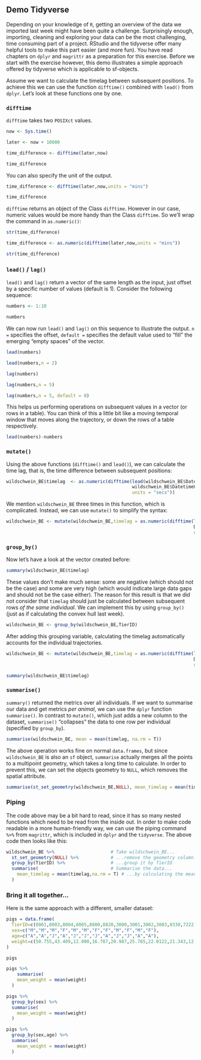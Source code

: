 ## Demo Tidyverse

Depending on your knowledge of `R`, getting an overview of the data we imported last week might have been quite a challenge. Surprisingly enough, importing, cleaning and exploring your data can be the most challenging, time consuming part of a project. RStudio and the tidyverse offer many helpful tools to make this part easier (and more fun). You have read chapters on `dplyr` and `magrittr` as a preparation for this exercise. Before we start with the exercise however, this demo illustrates a simple approach offered by tidyverse which is applicable to sf-objects.

Assume we want to calculate the timelag between subsequent positions. To achieve this we can use the function `difftime()` combined with `lead()` from `dplyr`. Let's look at these functions one by one.

### `difftime`

`difftime` takes two `POSIXct` values.


```r
now <- Sys.time()

later <- now + 10000

time_difference <- difftime(later,now)
```


```r
time_difference
```

You can also specify the unit of the output.

```r
time_difference <- difftime(later,now,units = "mins")
```

```r
time_difference
```


`difftime` returns an object of the Class `difftime`. However in our case, numeric values would be more handy than the Class `difftime`. So we'll wrap the command in `as.numeric()`:
```r
str(time_difference)
```



```r
time_difference <- as.numeric(difftime(later,now,units = "mins"))

str(time_difference)

```

### `lead()` / `lag()`


`lead()` and `lag()` return a vector of the same length as the input, just offset by a specific number of values (default is 1). Consider the following sequence:

```r
numbers <- 1:10

numbers
```

We can now run `lead()` and `lag()` on this sequence to illustrate the output. `n =` specifies the offset, `default =` specifies the default value used to "fill" the emerging "empty spaces" of the vector.

```r
lead(numbers)

lead(numbers,n = 2)

lag(numbers)

lag(numbers,n = 5)

lag(numbers,n = 5, default = 0)
```

This helps us performing operations on subsequent values in a vector (or rows in a table). You can think of this a little bit like a moving temporal window that moves along the trajectory, or down the rows of a table respectively.

```r
lead(numbers)-numbers
```


### `mutate()`
Using the above functions (`difftime()` and `lead()`), we can calculate the time lag, that is, the time difference between subsequent positions:

```r

wildschwein_BE$timelag  <- as.numeric(difftime(lead(wildschwein_BE$DatetimeUTC),
                                               wildschwein_BE$DatetimeUTC,
                                               units = "secs"))

```

We mention `wildschwein_BE` three times in this function, which is complicated. Instead, we can use `mutate()` to simplify the syntax:

```r
wildschwein_BE <- mutate(wildschwein_BE,timelag = as.numeric(difftime(lead(DatetimeUTC),
                                                                      DatetimeUTC,
                                                                      units = "secs")))
```


### `group_by()`

Now let's have a look at the vector created before:
```r
summary(wildschwein_BE$timelag)
```

These values don't make much sense: some are negative (which should not be the case) and some are very high (which would indicate large data gaps and should not be the case either). The reason for this result is that we did not consider that `timelag` should just be calculated between subsequent rows *of the same individual*. We can implement this by using `group_by()` (just as if calculating the convex hull last week). 

```r
wildschwein_BE <- group_by(wildschwein_BE,TierID)
```

After adding this grouping variable, calculating the timelag automatically accounts for the individual trajectories.

```r
wildschwein_BE <- mutate(wildschwein_BE,timelag = as.numeric(difftime(lead(DatetimeUTC),
                                                                      DatetimeUTC,
                                                                      units = "secs")))

summary(wildschwein_BE$timelag)
```



### `summarise()`

`summary()` returned the metrics over all individuals. If we want to summarise our data and get metrics *per animal*, we can use the `dplyr` function `summarise()`. In contrast to `mutate()`, which just adds a new column to the dataset, `summarise()` "collapses" the data to one row per individual (specified by `group_by`).

```r
summarise(wildschwein_BE, mean = mean(timelag, na.rm = T))
```

The above operation works fine on normal `data.frames`, but since `wildschwein_BE` is also an `sf` object, `summarise` actually merges all the points to a multipoint geometry, which takes a long time to calculate. In order to prevent this, we can set the objects geometry to `NULL`, which removes the spatial attribute.
```r

summarise(st_set_geometry(wildschwein_BE,NULL), mean_timelag = mean(timelag, na.rm = T))
```



### Piping 
The code above may be a bit hard to read, since it has so many nested functions which need to be read from the inside out. In order to make code readable in a more human-friendly way, we can use the piping command `%>%` from `magrittr`, which is included in `dplyr` and the `tidyverse`. The above code then looks like this:

```r

wildschwein_BE %>%                     # Take wildschwein_BE...
  st_set_geometry(NULL) %>%            # ...remove the geometry column...
  group_by(TierID) %>%                 # ...group it by TierID
  summarise(                           # Summarise the data...
    mean_timelag = mean(timelag,na.rm = T) # ...by calculating the mean timelag
  )
```


### Bring it all together...

Here is the same approach with a different, smaller dataset:

```r
pigs = data.frame(
  TierID=c(8001,8003,8004,8005,8800,8820,3000,3001,3002,3003,8330,7222),
  sex=c("M","M","M","F","M","M","F","F","M","F","M","F"),
  age=c("A","A","J","A","J","J","J","A","J","J","A","A"),
  weight=c(50.755,43.409,12.000,16.787,20.987,25.765,22.0122,21.343,12.532,54.32,11.027,88.08)
)

pigs

pigs %>%
    summarise(         
    mean_weight = mean(weight)
  )

pigs %>%
  group_by(sex) %>%
  summarise(         
    mean_weight = mean(weight)
  )

pigs %>%
  group_by(sex,age) %>%
  summarise(         
    mean_weight = mean(weight)
  )

```


